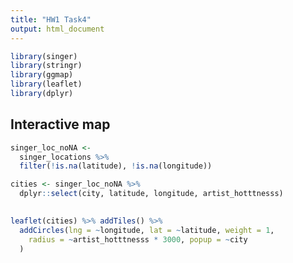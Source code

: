 ```yaml
---
title: "HW1 Task4"
output: html_document
---
```


```r
library(singer)
library(stringr)
library(ggmap)
library(leaflet)
library(dplyr)
```

## Interactive map

```r
singer_loc_noNA <- 
  singer_locations %>%
  filter(!is.na(latitude), !is.na(longitude)) 

cities <- singer_loc_noNA %>%
  dplyr::select(city, latitude, longitude, artist_hotttnesss)

  
leaflet(cities) %>% addTiles() %>%
  addCircles(lng = ~longitude, lat = ~latitude, weight = 1,
    radius = ~artist_hotttnesss * 3000, popup = ~city
  )
```


